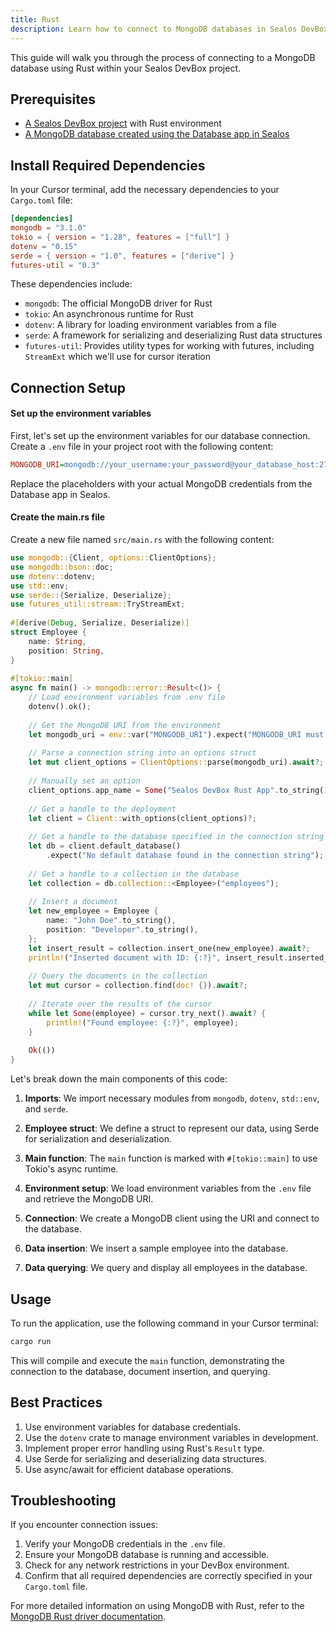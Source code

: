 ```yaml
---
title: Rust
description: Learn how to connect to MongoDB databases in Sealos DevBox using Rust
---
```


This guide will walk you through the process of connecting to a MongoDB database using Rust within your Sealos DevBox project.

## Prerequisites

- [A Sealos DevBox project](/docs/guides/fundamentals/create-a-project) with Rust environment
- [A MongoDB database created using the Database app in Sealos](./)

## Install Required Dependencies

In your Cursor terminal, add the necessary dependencies to your `Cargo.toml` file:

```toml title="Cargo.toml"
[dependencies]
mongodb = "3.1.0"
tokio = { version = "1.28", features = ["full"] }
dotenv = "0.15"
serde = { version = "1.0", features = ["derive"] }
futures-util = "0.3"
```

These dependencies include:
- `mongodb`: The official MongoDB driver for Rust
- `tokio`: An asynchronous runtime for Rust
- `dotenv`: A library for loading environment variables from a file
- `serde`: A framework for serializing and deserializing Rust data structures
- `futures-util`: Provides utility types for working with futures, including `StreamExt` which we'll use for cursor iteration

## Connection Setup

<div className='steps [&_h4]:step'>

#### Set up the environment variables

First, let's set up the environment variables for our database connection. Create a `.env` file in your project root with the following content:

```ini title=".env"
MONGODB_URI=mongodb://your_username:your_password@your_database_host:27017/your_database_name?authSource=admin
```

Replace the placeholders with your actual MongoDB credentials from the Database app in Sealos.

#### Create the main.rs file

Create a new file named `src/main.rs` with the following content:

```rust title="src/main.rs"
use mongodb::{Client, options::ClientOptions};
use mongodb::bson::doc;
use dotenv::dotenv;
use std::env;
use serde::{Serialize, Deserialize};
use futures_util::stream::TryStreamExt;
 
#[derive(Debug, Serialize, Deserialize)]
struct Employee {
    name: String,
    position: String,
}
 
#[tokio::main]
async fn main() -> mongodb::error::Result<()> {
    // Load environment variables from .env file
    dotenv().ok();
 
    // Get the MongoDB URI from the environment
    let mongodb_uri = env::var("MONGODB_URI").expect("MONGODB_URI must be set");
 
    // Parse a connection string into an options struct
    let mut client_options = ClientOptions::parse(mongodb_uri).await?;
 
    // Manually set an option
    client_options.app_name = Some("Sealos DevBox Rust App".to_string());
 
    // Get a handle to the deployment
    let client = Client::with_options(client_options)?;
 
    // Get a handle to the database specified in the connection string
    let db = client.default_database()
        .expect("No default database found in the connection string");
 
    // Get a handle to a collection in the database
    let collection = db.collection::<Employee>("employees");
 
    // Insert a document
    let new_employee = Employee {
        name: "John Doe".to_string(),
        position: "Developer".to_string(),
    };
    let insert_result = collection.insert_one(new_employee).await?;
    println!("Inserted document with ID: {:?}", insert_result.inserted_id);
 
    // Query the documents in the collection
    let mut cursor = collection.find(doc! {}).await?;
 
    // Iterate over the results of the cursor
    while let Some(employee) = cursor.try_next().await? {
        println!("Found employee: {:?}", employee);
    }
 
    Ok(())
}
```

Let's break down the main components of this code:

1. **Imports**: We import necessary modules from `mongodb`, `dotenv`, `std::env`, and `serde`.

2. **Employee struct**: We define a struct to represent our data, using Serde for serialization and deserialization.

3. **Main function**: The `main` function is marked with `#[tokio::main]` to use Tokio's async runtime.

4. **Environment setup**: We load environment variables from the `.env` file and retrieve the MongoDB URI.

5. **Connection**: We create a MongoDB client using the URI and connect to the database.

6. **Data insertion**: We insert a sample employee into the database.

7. **Data querying**: We query and display all employees in the database.

</div>

## Usage

To run the application, use the following command in your Cursor terminal:

```bash
cargo run
```

This will compile and execute the `main` function, demonstrating the connection to the database, document insertion, and querying.

## Best Practices

1. Use environment variables for database credentials.
2. Use the `dotenv` crate to manage environment variables in development.
3. Implement proper error handling using Rust's `Result` type.
4. Use Serde for serializing and deserializing data structures.
5. Use async/await for efficient database operations.

## Troubleshooting

If you encounter connection issues:

1. Verify your MongoDB credentials in the `.env` file.
2. Ensure your MongoDB database is running and accessible.
3. Check for any network restrictions in your DevBox environment.
4. Confirm that all required dependencies are correctly specified in your `Cargo.toml` file.

For more detailed information on using MongoDB with Rust, refer to the [MongoDB Rust driver documentation](https://docs.rs/mongodb/latest/mongodb/).